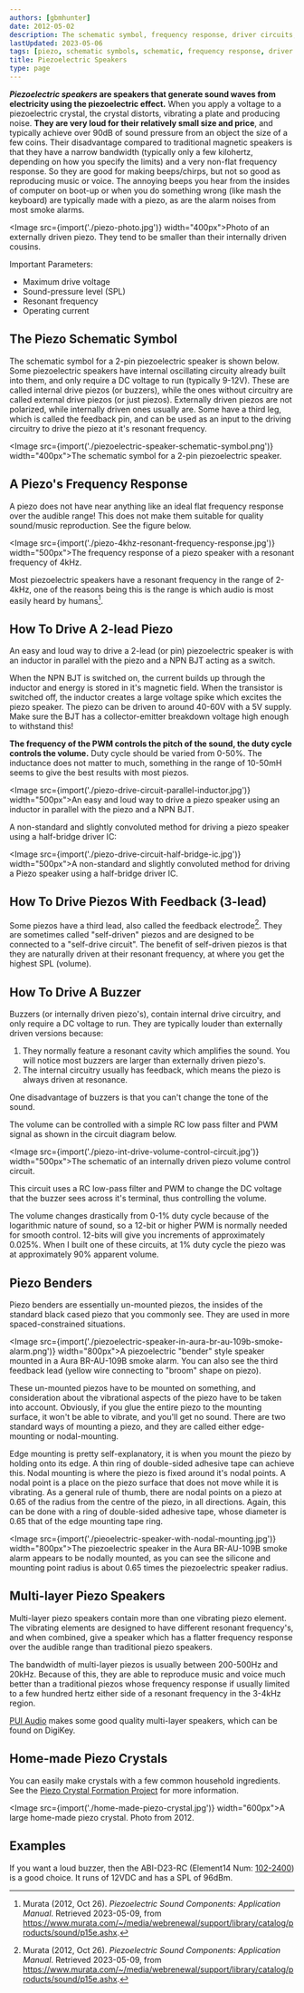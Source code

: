 ```yaml
---
authors: [gbmhunter]
date: 2012-05-02
description: The schematic symbol, frequency response, driver circuits, benders, multi-layer speakers, mounting considerations, home-made crystals and more info about piezoelectric speakers.
lastUpdated: 2023-05-06
tags: [piezo, schematic symbols, schematic, frequency response, driver circuit, crystal, nodal mounting, silicone, benders]
title: Piezoelectric Speakers
type: page
---
```


**_Piezoelectric speakers_ are speakers that generate sound waves from electricity using the piezoelectric effect.** When you apply a voltage to a piezoelectric crystal, the crystal distorts, vibrating a plate and producing noise. **They are very loud for their relatively small size and price**, and typically achieve over 90dB of sound pressure from an object the size of a few coins. Their disadvantage compared to traditional magnetic speakers is that they have a narrow bandwidth (typically only a few kilohertz, depending on how you specify the limits) and a very non-flat frequency response. So they are good for making beeps/chirps, but not so good as reproducing music or voice. The annoying beeps you hear from the insides of computer on boot-up or when you do something wrong (like mash the keyboard) are typically made with a piezo, as are the alarm noises from most smoke alarms.

<Image src={import('./piezo-photo.jpg')} width="400px">Photo of an externally driven piezo. They tend to be smaller than their internally driven cousins.</Image>

Important Parameters:

* Maximum drive voltage
* Sound-pressure level (SPL)
* Resonant frequency
* Operating current

## The Piezo Schematic Symbol

The schematic symbol for a 2-pin piezoelectric speaker is shown below. Some piezoelectric speakers have internal oscillating circuity already built into them, and only require a DC voltage to run (typically 9-12V). These are called internal drive piezos (or buzzers), while the ones without circuitry are called external drive piezos (or just piezos). Externally driven piezos are not polarized, while internally driven ones usually are. Some have a third leg, which is called the feedback pin, and can be used as an input to the driving circuitry to drive the piezo at it's resonant frequency.

<Image src={import('./piezoelectric-speaker-schematic-symbol.png')} width="400px">The schematic symbol for a 2-pin piezoelectric speaker.</Image>

## A Piezo's Frequency Response

A piezo does not have near anything like an ideal flat frequency response over the audible range! This does not make them suitable for quality sound/music reproduction. See the figure below.

<Image src={import('./piezo-4khz-resonant-frequency-response.jpg')} width="500px">The frequency response of a piezo speaker with a resonant frequency of 4kHz.</Image>

Most piezoelectric speakers have a resonant frequency in the range of 2-4kHz, one of the reasons being this is the range is which audio is most easily heard by humans[^bib-murata-piezoelectric-sound-components].

## How To Drive A 2-lead Piezo

An easy and loud way to drive a 2-lead (or pin) piezoelectric speaker is with an inductor in parallel with the piezo and a NPN BJT acting as a switch.

When the NPN BJT is switched on, the current builds up through the inductor and energy is stored in it's magnetic field. When the transistor is switched off, the inductor creates a large voltage spike which excites the piezo speaker. The piezo can be driven to around 40-60V with a 5V supply. Make sure the BJT has a collector-emitter breakdown voltage high enough to withstand this!

**The frequency of the PWM controls the pitch of the sound, the duty cycle controls the volume.** Duty cycle should be varied from 0-50%. The inductance does not matter to much, something in the range of 10-50mH seems to give the best results with most piezos.

<Image src={import('./piezo-drive-circuit-parallel-inductor.jpg')} width="500px">An easy and loud way to drive a piezo speaker using an inductor in parallel with the piezo and a NPN BJT.</Image>

A non-standard and slightly convoluted method for driving a piezo speaker using a half-bridge driver IC:

<Image src={import('./piezo-drive-circuit-half-bridge-ic.jpg')} width="500px">A non-standard and slightly convoluted method for driving a Piezo speaker using a half-bridge driver IC.</Image>

## How To Drive Piezos With Feedback (3-lead)

Some piezos have a third lead, also called the feedback electrode[^bib-murata-piezoelectric-sound-components]. They are sometimes called "self-driven" piezos and are designed to be connected to a "self-drive circuit". The benefit of self-driven piezos is that they are naturally driven at their resonant frequency, at where you get the highest SPL (volume).

## How To Drive A Buzzer

Buzzers (or internally driven piezo's), contain internal drive circuitry, and only require a DC voltage to run. They are typically louder than externally driven versions because:

1. They normally feature a resonant cavity which amplifies the sound. You will notice most buzzers are larger than externally driven piezo's.
2. The internal circuitry usually has feedback, which means the piezo is always driven at resonance.

One disadvantage of buzzers is that you can't change the tone of the sound.

The volume can be controlled with a simple RC low pass filter and PWM signal as shown in the circuit diagram below.

<Image src={import('./piezo-int-drive-volume-control-circuit.jpg')} width="500px">The schematic of an internally driven piezo volume control circuit.</Image>

This circuit uses a RC low-pass filter and PWM to change the DC voltage that the buzzer sees across it's terminal, thus controlling the volume.

<Aside type="note">
The volume changes drastically from 0-1% duty cycle because of the logarithmic nature of sound, so a 12-bit or higher PWM is normally needed for smooth control. 12-bits will give you increments of approximately 0.025%. When I built one of these circuits, at 1% duty cycle the piezo was at approximately 90% apparent volume.
</Aside>

## Piezo Benders

Piezo benders are essentially un-mounted piezos, the insides of the standard black cased piezo that you commonly see. They are used in more spaced-constrained situations.

<Image src={import('./piezoelectric-speaker-in-aura-br-au-109b-smoke-alarm.png')} width="800px">A piezoelectric \"bender\" style speaker mounted in a Aura BR-AU-109B smoke alarm. You can also see the third feedback lead (yellow wire connecting to \"broom\" shape on piezo).</Image>

These un-mounted piezos have to be mounted on something, and consideration about the vibrational aspects of the piezo have to be taken into account. Obviously, if you glue the entire piezo to the mounting surface, it won't be able to vibrate, and you'll get no sound. There are two standard ways of mounting a piezo, and they are called either edge-mounting or nodal-mounting.

Edge mounting is pretty self-explanatory, it is when you mount the piezo by holding onto its edge. A thin ring of double-sided adhesive tape can achieve this. Nodal mounting is where the piezo is fixed around it's nodal points. A nodal point is a place on the piezo surface that does not move while it is vibrating. As a general rule of thumb, there are nodal points on a piezo at 0.65 of the radius from the centre of the piezo, in all directions. Again, this can be done with a ring of double-sided adhesive tape, whose diameter is 0.65 that of the edge mounting tape ring.

<Image src={import('./pieoelectric-speaker-with-nodal-mounting.jpg')} width="800px">The piezoelectric speaker in the Aura BR-AU-109B smoke alarm appears to be nodally mounted, as you can see the silicone and mounting point radius is about 0.65 times the piezoelectric speaker radius.</Image>

## Multi-layer Piezo Speakers

Multi-layer piezo speakers contain more than one vibrating piezo element. The vibrating elements are designed to have different resonant frequency's, and when combined, give a speaker which has a flatter frequency response over the audible range than traditional piezo speakers.

The bandwidth of multi-layer piezos is usually between 200-500Hz and 20kHz. Because of this, they are able to reproduce music and voice much better than a traditional piezos whose frequency response if usually limited to a few hundred hertz either side of a resonant frequency in the 3-4kHz region.

[PUI Audio](http://www.puiaudio.com/) makes some good quality multi-layer speakers, which can be found on DigiKey.

## Home-made Piezo Crystals

You can easily make crystals with a few common household ingredients. See the [Piezo Crystal Formation Project](/electronics/projects/piezo-crystal-formation) for more information.

<Image src={import('./home-made-piezo-crystal.jpg')} width="600px">A large home-made piezo crystal. Photo from 2012.</Image>

## Examples

If you want a loud buzzer, then the ABI-D23-RC (Element14 Num: [102-2400](http://nz.element14.com/pro-signal/abi-023-rc/piezo-buzzer-12vdc-leads/dp/1022400)) is a good choice. It runs of 12VDC and has a SPL of 96dBm.

[^bib-murata-piezoelectric-sound-components]: Murata (2012, Oct 26). _Piezoelectric Sound Components: Application Manual_. Retrieved 2023-05-09, from https://www.murata.com/~/media/webrenewal/support/library/catalog/products/sound/p15e.ashx.
